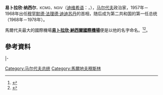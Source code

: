 {{Infobox President | name=易卜拉欣·纳西尔<br />{{lang|dv|އިބްރާހިމް ނާޞިރު ރައްނަބަނޑޭރި ކިލޭގެފާނު}}
| image= 
| caption=
| order=2
| office= 马尔代夫总统
| term_start= 1968年11月11日
| term_end= 1978年11月11日
| predecessor= [[穆罕默德·法理德·迪迪|穆罕默德·法理德·迪迪]][[苏丹_(称谓)|苏丹]]
| successor=[[穆蒙·阿卜杜勒·加尧姆|穆蒙·阿卜杜勒·加尧姆]]
| birth_date= {{birth date|1926|9|2}}
| birth_place= [[File:Old_National_Flag_of_the_Maldives.svg|25px]] [[马尔代夫|马尔代夫]]Fuvammulah
| death_date= {{death date and age|2008|11|22|1926|9|2|df=y}}
| death_place= {{SIN}}
| party=
| vicepresident=
}}
'''易卜拉欣·纳西尔'''<small>，KCMG，NGIV</small>（[[迪维希语|迪维希语]]：{{lang|dv|އިބްރާހިމް ނާޞިރު ރައްނަބަނޑޭރި ކިލޭގެފާނު}}，{{bd|1926年|9月2日|2008年|11月22日|Nasir}}），[[马尔代夫|马尔代夫]]政治家，1957年－1968年出任[[穆罕默德·法理德·迪迪|穆罕默德·法理德·迪迪]][[苏丹_(称谓)|苏丹]]的首相，随后成为第二共和国的第一任总统（1968年－1978年）。

馬爾代夫最大的國際機場'''[[易卜拉欣納西爾國際機場|易卜拉欣‧納西爾國際機場]]'''便是以他的名字命名。<ref>{{cite web |url=http://www.haveeru.com.mv/?page=details&id=114779 |title=存档副本 |accessdate=2011-08-06 |deadurl=yes |archiveurl=https://web.archive.org/web/20120321170745/http://www.haveeru.com.mv/?page=details&id=114779 |archivedate=2012-03-21 }}</ref><ref>{{Cite web |url=http://maldives.net.mv/1962/male-international-airport-to-become-ibrahim-nasir-international-airport/ |title=存档副本 |access-date=2011-08-06 |archive-date=2019-05-21 |archive-url=https://web.archive.org/web/20190521091155/http://maldives.net.mv/1962/male-international-airport-to-become-ibrahim-nasir-international-airport/ |dead-url=no }}</ref>。

==參考資料==
{{reflist}}

{{s-start}}
{{s-off}}
{{s-bef|before=[[穆罕迈德·阿明·迪迪|穆罕迈德·阿明·迪迪]]}}
{{s-ttl|title=[[马尔代夫总统|马尔代夫总统]]|years=1968年－1978年}}
{{s-aft|after=[[穆蒙·阿卜杜勒·加尧姆|穆蒙·阿卜杜勒·加尧姆]]|rows=2}}
|-
{{s-bef|before=[[穆罕默德·法理德·迪迪|穆罕默德·法理德·迪迪]]}}
{{s-ttl|title=马尔代夫国家元首|years=1968年－1978年}}
{{s-end}}

{{DEFAULTSORT:Nasir, Ibrahim}}

[[Category:马尔代夫总统|Category:马尔代夫总统]]
[[Category:馬爾地夫穆斯林|Category:馬爾地夫穆斯林]]